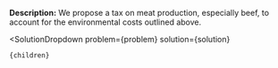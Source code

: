 

**Description:** We propose a tax on meat production, especially beef, to account for the environmental costs outlined above.

  <SolutionDropdown 
    problem={problem} 
    solution={solution}
  >
    {children}
  </SolutionDropdown>